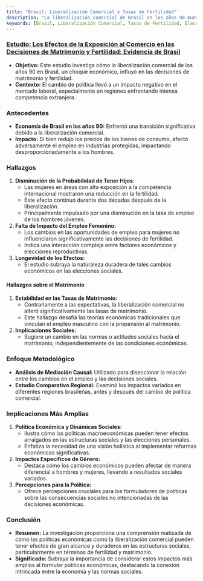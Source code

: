 ```yaml
---
title: "Brasil: Liberalización Comercial y Tasas de Fertilidad"
description: "La liberalización comercial de Brasil en los años 90 muestra efectos duraderos en el matrimonio y la fertilidad, revelando impactos sociales profundos de las políticas económicas."
keywords: [Brasil, Liberalización Comercial, Tasas de Fertilidad, Elecciones Matrimoniales, Política Económica, Dinámicas Sociales, Impacto de Género, Mercado Laboral, Análisis de Mediación Causal, Estudio Comparativo Regional]
---
```


### [Estudio: Los Efectos de la Exposición al Comercio en las Decisiones de Matrimonio y Fertilidad: Evidencia de Brasil](https://www.econstor.eu/handle/10419/185335)

* **Objetivo:** Este estudio investiga cómo la liberalización comercial de los años 90 en Brasil, un choque económico, influyó en las decisiones de matrimonio y fertilidad.
* **Contexto:** El cambio de política llevó a un impacto negativo en el mercado laboral, especialmente en regiones enfrentando intensa competencia extranjera.

### **Antecedentes**

* **Economía de Brasil en los años 90:** Enfrentó una transición significativa debido a la liberalización comercial.
* **Impacto:** Si bien redujo los precios de los bienes de consumo, afectó adversamente el empleo en industrias protegidas, impactando desproporcionadamente a los hombres.

### **Hallazgos**

1. **Disminución de la Probabilidad de Tener Hijos:**
   * Las mujeres en áreas con alta exposición a la competencia internacional mostraron una reducción en la fertilidad.
   * Este efecto continuó durante dos décadas después de la liberalización.
   * Principalmente impulsado por una disminución en la tasa de empleo de los hombres jóvenes.
2. **Falta de Impacto del Empleo Femenino:**
   * Los cambios en las oportunidades de empleo para mujeres no influenciaron significativamente las decisiones de fertilidad.
   * Indica una interacción compleja entre factores económicos y elecciones reproductivas.
3. **Longevidad de los Efectos:**
   * El estudio subraya la naturaleza duradera de tales cambios económicos en las elecciones sociales.

#### **Hallazgos sobre el Matrimonio**

1. **Estabilidad en las Tasas de Matrimonio:**
   * Contrariamente a las expectativas, la liberalización comercial no alteró significativamente las tasas de matrimonio.
   * Este hallazgo desafía las teorías económicas tradicionales que vinculan el empleo masculino con la propensión al matrimonio.
2. **Implicaciones Sociales:**
   * Sugiere un cambio en las normas o actitudes sociales hacia el matrimonio, independientemente de las condiciones económicas.

### **Enfoque Metodológico**

* **Análisis de Mediación Causal:** Utilizado para diseccionar la relación entre los cambios en el empleo y las decisiones sociales.
* **Estudio Comparativo Regional:** Examinó los impactos variados en diferentes regiones brasileñas, antes y después del cambio de política comercial.

### **Implicaciones Más Amplias**

1. **Política Económica y Dinámicas Sociales:**
   * Ilustra cómo las políticas macroeconómicas pueden tener efectos arraigados en las estructuras sociales y las elecciones personales.
   * Enfatiza la necesidad de una visión holística al implementar reformas económicas significativas.
2. **Impactos Específicos de Género:**
   * Destaca cómo los cambios económicos pueden afectar de manera diferencial a hombres y mujeres, llevando a resultados sociales variados.
3. **Percepciones para la Política:**
   * Ofrece percepciones cruciales para los formuladores de políticas sobre las consecuencias sociales no intencionadas de las decisiones económicas.

### **Conclusión**

* **Resumen:** La investigación proporciona una comprensión matizada de cómo las políticas económicas como la liberalización comercial pueden tener efectos de gran alcance y duraderos en las estructuras sociales, particularmente en términos de fertilidad y matrimonio.
* **Significado:** Subraya la importancia de considerar estos impactos más amplios al formular políticas económicas, destacando la conexión intrincada entre la economía y las normas sociales.
